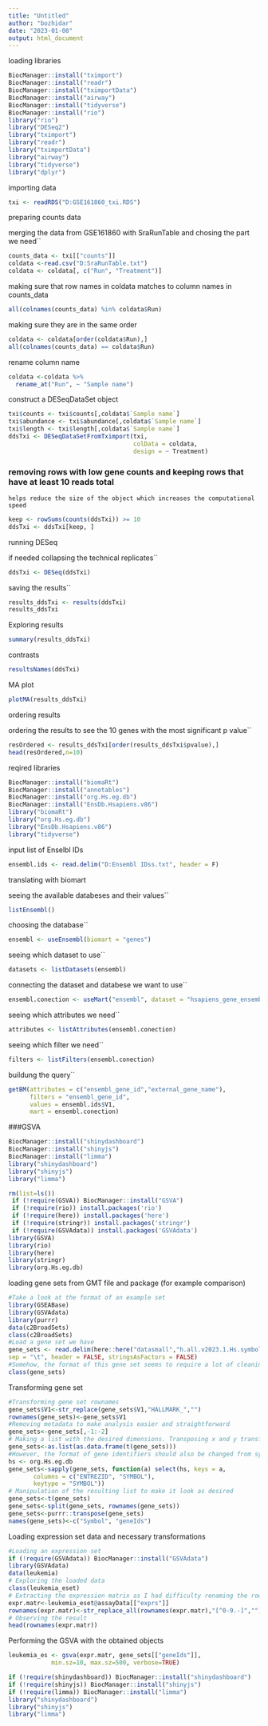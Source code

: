 ```yaml
---
title: "Untitled"
author: "bozhidar"
date: "2023-01-08"
output: html_document
---
```

 loading libraries

```r
BiocManager::install("tximport")
BiocManager::install("readr")
BiocManager::install("tximportData")
BiocManager::install("airway")
BiocManager::install("tidyverse")
BiocManager::install("rio")
library("rio")
library("DESeq2")
library("tximport")
library("readr")
library("tximportData")
library("airway")
library("tidyverse")
library("dplyr")
```
importing data


```r
txi <- readRDS("D:GSE161860_txi.RDS")
```

 preparing counts data

 merging the data from  GSE161860 with SraRunTable and chosing the part we need``


```r
counts_data <- txi[["counts"]]
coldata <-read.csv("D:SraRunTable.txt")
coldata <- coldata[, c("Run", "Treatment")]
```

making sure that row names in coldata matches to column names in counts_data


```r
all(colnames(counts_data) %in% coldata$Run)
```

 making sure they are in the same order


```r
coldata <- coldata[order(coldata$Run),]
all(colnames(counts_data) == coldata$Run)
```

rename column name


```r
coldata <-coldata %>%
  rename_at("Run", ~ "Sample name")
```

 construct a DESeqDataSet object
```r


txi$counts <- txi$counts[,coldata$`Sample name`]
txi$abundance <- txi$abundance[,coldata$`Sample name`]
txi$length <- txi$length[,coldata$`Sample name`]
ddsTxi <- DESeqDataSetFromTximport(txi,
                                   colData = coldata, 
                                   design = ~ Treatment)
```




### removing rows with low gene counts and keeping rows that have at least 10 reads total

`` helps reduce the size of the object which increases the computational speed``


```r
keep <- rowSums(counts(ddsTxi)) >= 10
ddsTxi <- ddsTxi[keep, ]
```

 running DESeq
 
if needed collapsing the technical replicates``


```r
ddsTxi <- DESeq(ddsTxi)
```

saving the results``


```r
results_ddsTxi <- results(ddsTxi)
results_ddsTxi
```

 Exploring results


```r
summary(results_ddsTxi)
```

contrasts


```r
resultsNames(ddsTxi)
```

 MA plot


```r
plotMA(results_ddsTxi)
```

ordering results

ordering the results to see the 10 genes with the most significant p value``


```r
resOrdered <- results_ddsTxi[order(results_ddsTxi$pvalue),]
head(resOrdered,n=10)
```

reqired libraries

```r
BiocManager::install("biomaRt")
BiocManager::install("annotables")
BiocManager::install("org.Hs.eg.db")
BiocManager::install("EnsDb.Hsapiens.v86")
library("biomaRt")
library("org.Hs.eg.db")
library("EnsDb.Hsapiens.v86")
library("tidyverse")
```

input list of Enselbl IDs

```r
ensembl.ids <- read.delim("D:Ensembl IDss.txt", header = F)
```

 translating with biomart

seeing the available databeses and their values``


```r
listEnsembl()
```

choosing the database``


```r
ensembl <- useEnsembl(biomart = "genes")
```

seeing which dataset to use``


```r
datasets <- listDatasets(ensembl)
```

connecting the dataset and databese we want to use``


```r
ensembl.conection <- useMart("ensembl", dataset = "hsapiens_gene_ensembl")
```

seeing which attributes we need``
```r
attributes <- listAttributes(ensembl.conection)
```



seeing which filter we need``


```r
filters <- listFilters(ensembl.conection)
```

buildung the query``



```r
getBM(attributes = c("ensembl_gene_id","external_gene_name"),
      filters = "ensembl_gene_id",
      values = ensembl.ids$V1,
      mart = ensembl.conection)
```

###GSVA



```r
BiocManager::install("shinydashboard")
BiocManager::install("shinyjs")
BiocManager::install("limma")
library("shinydashboard")
library("shinyjs")
library("limma")
```


```r
rm(list=ls())
 if (!require(GSVA)) BiocManager::install("GSVA")
 if (!require(rio)) install.packages('rio')
 if (!require(here)) install.packages('here')
 if (!require(stringr)) install.packages('stringr')
 if (!require(GSVAdata)) install.packages('GSVAdata')
library(GSVA)
library(rio)
library(here)
library(stringr)
library(org.Hs.eg.db)
```
loading gene sets from GMT file and package (for example comparison)
```r
#Take a look at the format of an example set
library(GSEABase)
library(GSVAdata)
library(purrr)
data(c2BroadSets)
class(c2BroadSets)
#Load a gene set we have
gene_sets <- read.delim(here::here("datasmall","h.all.v2023.1.Hs.symbols.gmt"),
sep = "\t", header = FALSE, stringsAsFactors = FALSE)
#Somehow, the format of this gene set seems to require a lot of cleaning
class(gene_sets)
```

Transforming gene set
```r
#Transforming gene set rownames
gene_sets$V1<-str_replace(gene_sets$V1,"HALLMARK_","")
rownames(gene_sets)<-gene_sets$V1
#Removing metadata to make analysis easier and straightforward
gene_sets<-gene_sets[,-1:-2]
# Making a list with the desired dimensions. Transposing x and y transforms to matrix
gene_sets<-as.list(as.data.frame(t(gene_sets))) 
#However, the format of gene identifiers should also be changed from symbol to enrezID
hs <- org.Hs.eg.db
gene_sets<-sapply(gene_sets, function(a) select(hs, keys = a,
       columns = c("ENTREZID", "SYMBOL"),
       keytype = "SYMBOL"))
# Manipulation of the resulting list to make it look as desired
gene_sets<-t(gene_sets)
gene_sets<-split(gene_sets, rownames(gene_sets))
gene_sets<-purrr::transpose(gene_sets)
names(gene_sets)<-c("Symbol", "geneIds")
```

Loading expression set data and necessary transformations
```r
#Loading an expression set
if (!require(GSVAdata)) BiocManager::install("GSVAdata")
library(GSVAdata)
data(leukemia)
# Exploring the loaded data
class(leukemia_eset)
# Extracting the expression matrix as I had difficulty renaming the row/feature/gene names
expr.matr<-leukemia_eset@assayData[["exprs"]]
rownames(expr.matr)<-str_replace_all(rownames(expr.matr),"[^0-9.-]","")
# Observing the result
head(rownames(expr.matr))
```

Performing the GSVA with the obtained objects
```r
leukemia_es <- gsva(expr.matr, gene_sets[["geneIds"]],
            min.sz=10, max.sz=500, verbose=TRUE)
```


```r
if (!require(shinydashboard)) BiocManager::install("shinydashboard")
if (!require(shinyjs)) BiocManager::install("shinyjs")
if (!require(limma)) BiocManager::install("limma")
library("shinydashboard")
library("shinyjs")
library("limma")
```

